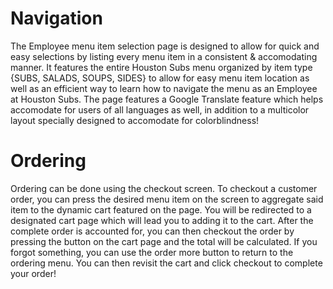 
# Navigation
The Employee menu item selection page is designed to allow for quick and easy selections by listing every menu item in a consistent & accomodating manner. It features the entire Houston Subs menu organized by item type {SUBS, SALADS, SOUPS, SIDES} to allow for easy menu item location as well as an efficient way to learn how to navigate the menu as an Employee at Houston Subs. The page features a Google Translate feature which helps accomodate for users of all languages as well, in addition to a multicolor layout specially designed to accomodate for colorblindness!

# Ordering
Ordering can be done using the checkout screen. To checkout a customer order, you can press the desired menu item on the screen to aggregate said item to the dynamic cart featured on the page. You will be redirected to a designated cart page which will lead you to adding it to the cart. After the complete order is accounted for, you can then checkout the order by pressing the button on the cart page and the total will be calculated. If you forgot something, you can use the order more button to return to the ordering menu. You can then revisit the cart and click checkout to complete your order!
